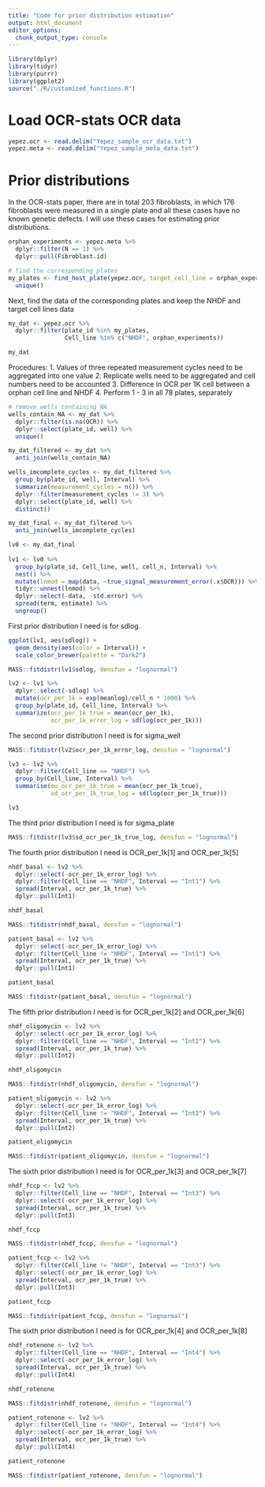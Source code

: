 ```yaml
---
title: "Code for prior distribution estimation"
output: html_document
editor_options: 
  chunk_output_type: console
---
```


```r
library(dplyr)
library(tidyr)
library(purrr)
library(ggplot2)
source("./R/customized_functions.R")
```

# Load OCR-stats OCR data

```r
yepez.ocr <- read.delim("Yepez_sample_ocr_data.txt")
yepez.meta <- read.delim("Yepez_sample_meta_data.txt")
```

# Prior distributions

In the OCR-stats paper, there are in total 203 fibroblasts, in which 176 fibroblasts were measured in a single plate and all these cases have no known genetic defects. 
I will use these cases for estimating prior distributions. 

```r
orphan_experiments <- yepez.meta %>% 
  dplyr::filter(N == 1) %>% 
  dplyr::pull(Fibroblast.id)

# find the corresponding plates
my_plates <- find_host_plate(yepez.ocr, target_cell_line = orphan_experiments) %>% 
  unique()
```

Next, find the data of the corresponding plates and keep the NHDF and target cell lines data

```r
my_dat <- yepez.ocr %>% 
  dplyr::filter(plate_id %in% my_plates, 
                Cell_line %in% c("NHDF", orphan_experiments))

my_dat
```

Procedures:
1. Values of three repeated measurement cycles need to be aggregated into one value
2. Replicate wells need to be aggregated and cell numbers need to be accounted
3. Difference in OCR per 1K cell between a orphan cell line and NHDF
4. Perform 1 - 3 in all 78 plates, separately

```r
# remove wells containing NA
wells_contain_NA <- my_dat %>% 
  dplyr::filter(is.na(OCR)) %>% 
  dplyr::select(plate_id, well) %>% 
  unique()

my_dat_filtered <- my_dat %>% 
  anti_join(wells_contain_NA)

wells_imcomplete_cycles <- my_dat_filtered %>% 
  group_by(plate_id, well, Interval) %>% 
  summarize(measurement_cycles = n()) %>% 
  dplyr::filter(measurement_cycles != 3) %>% 
  dplyr::select(plate_id, well) %>% 
  distinct()

my_dat_final <- my_dat_filtered %>% 
  anti_join(wells_imcomplete_cycles)
```

```r
lv0 <- my_dat_final 
  
lv1 <- lv0 %>% 
  group_by(plate_id, Cell_line, well, cell_n, Interval) %>% 
  nest() %>% 
  mutate(lnmod = map(data, ~true_signal_measurement_error(.x$OCR))) %>% 
  tidyr::unnest(lnmod) %>% 
  dplyr::select(-data, -std.error) %>% 
  spread(term, estimate) %>% 
  ungroup()
```

First prior distribution I need is for sdlog. 

```r
ggplot(lv1, aes(sdlog)) + 
  geom_density(aes(color = Interval)) + 
  scale_color_brewer(palette = "Dark2")

MASS::fitdistr(lv1$sdlog, densfun = "lognormal")
```

```r
lv2 <- lv1 %>% 
  dplyr::select(-sdlog) %>% 
  mutate(ocr_per_1k = exp(meanlog)/cell_n * 1000) %>% 
  group_by(plate_id, Cell_line, Interval) %>% 
  summarize(ocr_per_1k_true = mean(ocr_per_1k), 
            ocr_per_1k_error_log = sd(log(ocr_per_1k)))
```

The second prior distribution I need is for sigma_well

```r
MASS::fitdistr(lv2$ocr_per_1k_error_log, densfun = "lognormal")
```


```r
lv3 <- lv2 %>% 
  dplyr::filter(Cell_line == "NHDF") %>% 
  group_by(Cell_line, Interval) %>% 
  summarise(mu_ocr_per_1k_true = mean(ocr_per_1k_true), 
            sd_ocr_per_1k_true_log = sd(log(ocr_per_1k_true)))

lv3
```

The third prior distribution I need is for sigma_plate

```r
MASS::fitdistr(lv3$sd_ocr_per_1k_true_log, densfun = "lognormal")
```

The fourth prior distribution I need is OCR_per_1k[1] and OCR_per_1k[5]

```r
nhdf_basal <- lv2 %>% 
  dplyr::select(-ocr_per_1k_error_log) %>% 
  dplyr::filter(Cell_line == "NHDF", Interval == "Int1") %>% 
  spread(Interval, ocr_per_1k_true) %>% 
  dplyr::pull(Int1)

nhdf_basal

MASS::fitdistr(nhdf_basal, densfun = "lognormal")

patient_basal <- lv2 %>% 
  dplyr::select(-ocr_per_1k_error_log) %>% 
  dplyr::filter(Cell_line != "NHDF", Interval == "Int1") %>% 
  spread(Interval, ocr_per_1k_true) %>% 
  dplyr::pull(Int1)

patient_basal

MASS::fitdistr(patient_basal, densfun = "lognormal")
```

The fifth prior distribution I need is for OCR_per_1k[2] and OCR_per_1k[6]

```r
nhdf_oligomycin <- lv2 %>% 
  dplyr::select(-ocr_per_1k_error_log) %>% 
  dplyr::filter(Cell_line == "NHDF", Interval == "Int2") %>% 
  spread(Interval, ocr_per_1k_true) %>% 
  dplyr::pull(Int2)

nhdf_oligomycin

MASS::fitdistr(nhdf_oligomycin, densfun = "lognormal")

patient_oligomycin <- lv2 %>% 
  dplyr::select(-ocr_per_1k_error_log) %>% 
  dplyr::filter(Cell_line != "NHDF", Interval == "Int2") %>% 
  spread(Interval, ocr_per_1k_true) %>% 
  dplyr::pull(Int2)

patient_oligomycin

MASS::fitdistr(patient_oligomycin, densfun = "lognormal")
```

The sixth prior distribution I need is for OCR_per_1k[3] and OCR_per_1k[7]

```r
nhdf_fccp <- lv2 %>% 
  dplyr::filter(Cell_line == "NHDF", Interval == "Int3") %>% 
  dplyr::select(-ocr_per_1k_error_log) %>% 
  spread(Interval, ocr_per_1k_true) %>% 
  dplyr::pull(Int3)

nhdf_fccp

MASS::fitdistr(nhdf_fccp, densfun = "lognormal")

patient_fccp <- lv2 %>% 
  dplyr::filter(Cell_line != "NHDF", Interval == "Int3") %>% 
  dplyr::select(-ocr_per_1k_error_log) %>% 
  spread(Interval, ocr_per_1k_true) %>% 
  dplyr::pull(Int3)

patient_fccp

MASS::fitdistr(patient_fccp, densfun = "lognormal")
```

The sixth prior distribution I need is for OCR_per_1k[4] and OCR_per_1k[8]

```r
nhdf_rotenone <- lv2 %>% 
  dplyr::filter(Cell_line == "NHDF", Interval == "Int4") %>% 
  dplyr::select(-ocr_per_1k_error_log) %>% 
  spread(Interval, ocr_per_1k_true) %>% 
  dplyr::pull(Int4)

nhdf_rotenone

MASS::fitdistr(nhdf_rotenone, densfun = "lognormal")

patient_rotenone <- lv2 %>% 
  dplyr::filter(Cell_line != "NHDF", Interval == "Int4") %>% 
  dplyr::select(-ocr_per_1k_error_log) %>% 
  spread(Interval, ocr_per_1k_true) %>% 
  dplyr::pull(Int4)

patient_rotenone

MASS::fitdistr(patient_rotenone, densfun = "lognormal")
```

